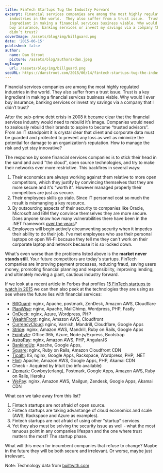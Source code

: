 ```yaml
---
title: FinTech Startups Tug the Industry Forward
excerpt: Financial services companies are among the most highly regulated
  industries in the world.  They also suffer from a trust issue.  Trust is a key
  ingredient in making a financial services business viable. Why would I ever
  buy insurance, banking services or invest my savings via a company that I
  didn’t trust?
coverImage: /assets/blog/img/billguard.png
date: '2015-06-15'
published: false
author:
  name: Dan Stroot
  picture: /assets/blog/authors/dan.jpeg
ogImage:
  url: /assets/blog/img/billguard.png
seoURL: https://danstroot.com/2015/06/14/fintech-startups-tug-the-industry-forward/
---
```


Financial services companies are among the most highly regulated industries in the world. They also suffer from a trust issue. Trust is a key ingredient in making a financial services business viable. Why would I ever buy insurance, banking services or invest my savings via a company that I didn’t trust?

After the sub-prime debt crisis in 2008 it became clear that the financial services industry would need to rebuild it’s image. Companies would need to zealously rebuild their brands to aspire to become “trusted advisors”. From an IT standpoint it is crystal clear that client and corporate data must be guarded and protected to prevent any loss as well as minimize the potential for damage to an organization’s reputation. How to manage the risk and yet stay innovative?

The response by some financial services companies is to stick their head in the sand and avoid "the cloud", open source technologies, and try to make their networks ever more restrictive. This backfires in several ways:

1. Their economics are always working against them relative to more open competitors, which they justify by convincing themselves that they are more secure and it's "worth it". However managed properly their competitors are just as secure.
2. Their employees skills go stale. Since IT personnel cost so much the result is mismanging a key resource.
3. By outsourcing aspects of their security to companies like Oracle, Microsoft and IBM they convince themselves they are more secure. Does anyone know how many vulnerabilities there have been in the .NET framework [over the years](http://www.cvedetails.com/vulnerability-list/vendor_id-26/product_id-2002/Microsoft-.net-Framework.html)?
4. Employees will begin actively circumventing security when it impedes their ability to do their job. I've met employees who use their personal laptops on open Wi-Fi because they tell me they can't work on their corporate laptop and network because it is so locked down.

What's even worse than the problems listed above is the **market never stands still**. Your future competitors are today's startups. FinTech companies are improving payment processes, reducing fraud, saving users money, promoting financial planning and responsibility, improving lending, and ultimately moving a giant, cautious industry forward.

If we look at a recent article in Forbes that profiles [15 FinTech startups to watch in 2015](http://www.forbes.com/sites/ilyapozin/2014/12/14/15-fintech-startups-to-watch-in-2015/) we can then also peek at the technologies they are using as see where the future lies with financial services:

- [BillGuard](https://www.billguard.com/): nginx, Apache, postmark, ZenDesk, Amazon AWS, Cloudflare
- [PlanWise](http://planwise.com/): nginx, Apache, MailChimp, Wordpress, PHP, Fastly
- [OnDeck](https://www.ondeck.com/home-qualify/): nginx, Azure, Wordpress, PHP
- [WealthFront](https://www.wealthfront.com/): nginx, Amazon AWS, Cloudfront
- [CurrencyCloud](https://www.currencycloud.com/): nginx, Varnish, Mandrill, Cloudflare, Google Apps
- [Stripe](https://stripe.com/): nginx, Amazon AWS, Mandrill, Ruby on Rails, Google Apps
- [Epiphyte](http://www.epiphyte.com/): Office 365, Azure, Node.js/Express, Bootstrap
- [AstroPay](https://www.astropaycard.com/): nginx, Amazon AWS, PHP, AngularJS
- [BankingUp](http://www.bankingup.com/): Apache, Google Apps,
- [Square](https://squareup.com/): nginx, Ruby on Rails, Amazon Cloudfront CDN
- [Tipalti](http://www.tipalti.com/): IIS, nginx, Google Apps, Rackspace, Wordpress, PHP, .NET
- [Flint](https://www.flint.com/): Apache, Amazon AWS, Google Apps, PHP, Akamai CDN
- Check - Acquired by Intuit (no info available)
- [Zipmark](https://www.zipmark.com/): Cowboy(erlang), Postmark, Google Apps, Amazon AWS, Ruby on Rails, Heroku
- [WePay](https://www.wepay.com/): nginx, Amazon AWS, Mailgun, Zendesk, Google Apps, Akamai CDN

What can we take away from this list?

1. Fintech startups are not afraid of open source.
2. Fintech startups are taking advantange of cloud economics and scale (AWS, Rackspace and Azure as examples).
3. Fintech startups are not afraid of using other "startup" services.
4. Yet they also must be solving the security issue as well - what the most tenuous point in any companies lifespan and the one where trust matters the most? The startup phase.

What will this mean for incumbent companies that refuse to change? Maybe in the future they will be both secure and irrelevant. Or worse, maybe just irrelevant.

Note: Technology data from [builtwith.com](http://builtwith.com/)
